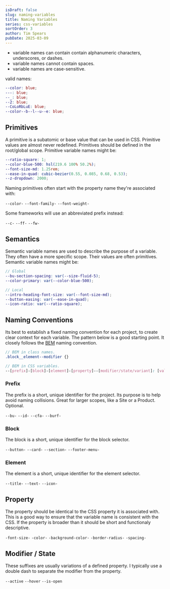 ```yaml
---
isDraft: false
slug: naming-variables
title: Naming Variables
series: css-variables
sortOrder: 3
author: Tim Spears
pubDate: 2025-03-09
---
```


- variable names can contain contain alphanumeric characters, underscores, or dashes.
- variable names cannot contain spaces.
- variable names are case-sensitive.

valid names:
```scss
--color: blue;
---: blue;
--_: blue;
--2: blue;
--CoLoRbLuE: blue;
--color--b--l--u--e: blue;
```

## Primitives
A primitive is a subatomic or base value that can be used in CSS.
Primitive values are almost never redefined.
Primitives should be defined in the root/global scope.
Primitive variable names might be:
```scss
--ratio-square: 1;
--color-blue-500: hsl(219.6 100% 50.2%);
--font-size-md: 1.25rem;
--ease-in-quad: cubic-bezier(0.55, 0.085, 0.68, 0.53);
--z-dropdown: 2000;
```

Naming primitives often start with the property name they're associated with:

`--color-`
`--font-family-`
`--font-weight-`

Some frameworks will use an abbreviated prefix instead:

`--c-`
`--ff-`
`--fw-`

## Semantics
Semantic variable names are used to describe the purpose of a variable.
They often have a more specific scope.
Their values are often primitives.
Semantic variable names might be:
```scss
// Global
--bu-section-spacing: var(--size-fluid-5);
--color-primary: var(--color-blue-500);

// Local
--intro-heading-font-size: var(--font-size-md);
--button-easing: var(--ease-in-quad);
--icon-ratio: var(--ratio-square);
```

## Naming Conventions
Its best to establish a fixed naming convention for each project,
to create clear context for each variable.
The pattern below is a good starting point. It closely follows the [BEM](https://getbem.com/naming/) naming convention.

```scss
// BEM in class names.
.block__element--modifier {}

// BEM in CSS variables.
--[prefix]-[block]-[element]-[property]--[modifier/state/variant]: [value];
```

### Prefix
The prefix is a short, unique identifier for the project.
Its purpose is to help avoid naming collisions.
Great for larger scopes, like a Site or a Product.
Optional.

`--bu-`
`--id-`
`--cfa-`
`--burf-`

### Block
The block is a short, unique identifier for the block selector.

`--button-`
`--card-`
`--section-`
`--footer-menu-`

### Element
The element is a short, unique identifier for the element selector.

`--title-`
`--text-`
`--icon-`

## Property
The property should be identical to the CSS property it is associated with.
This is a good way to ensure that the variable name is consistent with the CSS.
If the property is broader than it should be short and functionaly descriptive.

`-font-size-`
`-color-`
`-background-color-`
`-border-radius-`
`-spacing-`

## Modifier / State
These suffixes are usually variations of a defined property.
I typically use a double dash to separate the modifier from the property.

`--active`
`--hover`
`--is-open`